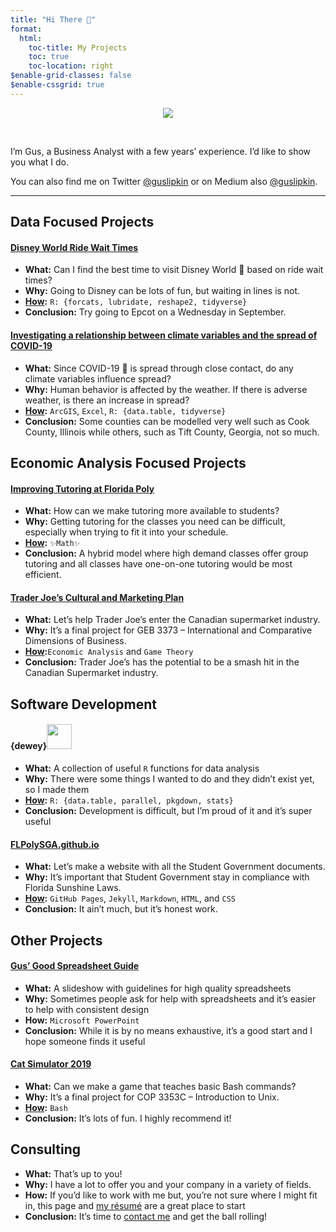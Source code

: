 ```yaml
---
title: "Hi There 👋"
format:
  html:
    toc-title: My Projects
    toc: true
    toc-location: right
$enable-grid-classes: false
$enable-cssgrid: true
---
```


<style>
  code { white-space: normal; }
</style>

<center><img src="/assets/gus_headshot_landscape.jpg" style="max-height: 315px;"/></center>
<br>

I'm Gus, a Business Analyst with a few years' experience. I'd like to show you what I do.

You can also find me on Twitter <a href="https://twitter.com/GusLipkin">@guslipkin</a> or on Medium also <a href="https://guslipkin.medium.com">@guslipkin</a>.

----

::: {.column-page}
## Data Focused Projects
:::
::: {.grid .column-page}
::: {.g-col-12 .g-col-sm-6 .d-grid}
::: {.g-col-12}
#### [Disney World Ride Wait Times](../presentations/disney_world_ride_wait_times.html)
:::
::: {.g-col-12 .d-flex .align-items-start}
- **What:** Can I find the best time to visit Disney World 🏰 based on ride wait times?
- **Why:** Going to Disney can be lots of fun, but waiting in lines is not.
- **[How](https://github.com/guslipkin/disney_ds):** `R: {forcats, lubridate, reshape2, tidyverse}`
- **Conclusion:** Try going to Epcot on a Wednesday in September.
:::
:::
::: {.g-col-12 .g-col-sm-6 .d-grid}
::: {.g-col-12}
#### [Investigating a relationship between climate variables and the spread of COVID-19](../presentations/covid_time_series_gis.html)
:::
::: {.g-col-12}
- **What:** Since COVID-19 🦠 is spread through close contact, do any climate variables influence spread?
- **Why:** Human behavior is affected by the weather. If there is adverse weather, is there an increase in spread?
- **[How](https://github.com/guslipkin/COVID-TimeSeries-GIS):** `ArcGIS`, `Excel`, `R: {data.table, tidyverse}`
- **Conclusion:** Some counties can be modelled very well such as Cook County, Illinois while others, such as Tift County, Georgia, not so much.
:::
:::
:::

::: {.column-page}
## Economic Analysis Focused Projects
:::
::: {.grid .column-page}
::: {.g-col-12 .g-col-sm-6 .d-grid}
::: {.g-col-12}
#### [Improving Tutoring at Florida Poly](../presentations/tutoring_at_poly.html)
:::
::: {.g-col-12 .text-wrap}
- **What:** How can we make tutoring more available to students?
- **Why:** Getting tutoring for the classes you need can be difficult, especially when trying to fit it into your schedule.
- **[How](https://github.com/guslipkin/Fall2021/tree/main/ECO%203930%20%7E%20Contemporary%20Economics/Final%20Paper):** `✨Math✨`
- **Conclusion:** A hybrid model where high demand classes offer group tutoring and all classes have one-on-one tutoring would be most efficient.
:::
:::
::: {.g-col-12 .g-col-sm-6 .d-grid}
::: {.g-col-12}
#### [Trader Joe's Cultural and Marketing Plan](../presentations/trader_joes_cultural_marketing_plan.html)
:::
::: {.g-col-12}
- **What:** Let's help Trader Joe's enter the Canadian supermarket industry.
- **Why:** It's a final project for GEB 3373 – International and Comparative Dimensions of Business.
- **[How](https://github.com/guslipkin/Spring2021/blob/main/GEB%203373%20%7E%20International%20Comparative%20Dimensions/GEB%203373%20Final%20Project):**`Economic Analysis` and `Game Theory`
- **Conclusion:** Trader Joe's has the potential to be a smash hit in the Canadian Supermarket industry.
:::
:::
:::

::: {.column-page}
## Software Development
:::
::: {.grid .column-page}
::: {.g-col-12 .g-col-sm-6 .d-grid}
::: {.g-col-12}
#### {dewey}![](assets/dewey.svg){height=40}
:::
::: {.g-col-12 .text-wrap}
- **What:** A collection of useful `R` functions for data analysis
- **Why:** There were some things I wanted to do and they didn't exist yet, so I made them
- **[How](https://github.com/guslipkin/dewey):** `R: {data.table, parallel, pkgdown, stats}`
- **Conclusion:** Development is difficult, but I'm proud of it and it's super useful
:::
:::
::: {.g-col-12 .g-col-sm-6 .d-grid}
::: {.g-col-12}
#### [FLPolySGA.github.io](https://flpolysga.github.io)
:::
::: {.g-col-12}
- **What:** Let's make a website with all the Student Government documents.
- **Why:** It's important that Student Government stay in compliance with Florida Sunshine Laws.
- **[How](https://github.com/FLPolySGA/FLPolySGA.github.io):** `GitHub Pages`, `Jekyll`, `Markdown`, `HTML`, and `CSS`
- **Conclusion:** It ain't much, but it's honest work.
:::
:::
:::

::: {.column-page}
## Other Projects
:::
::: {.grid .column-page}
::: {.g-col-12 .g-col-sm-6 .d-grid}
::: {.g-col-12}
#### [Gus' Good Spreadsheet Guide](../presentations/spreadsheet_guide.html)
:::
::: {.g-col-12 .text-wrap}
- **What:** A slideshow with guidelines for high quality spreadsheets</li>
- **Why:** Sometimes people ask for help with spreadsheets and it's easier to help with consistent design
- **How:** `Microsoft PowerPoint`
- **Conclusion:** While it is by no means exhaustive, it's a good start and I hope someone finds it useful
:::
:::
::: {.g-col-12 .g-col-sm-6 .d-grid}
::: {.g-col-12}
#### [Cat Simulator 2019](../presentations/cat_simulator_2019.html)
:::
::: {.g-col-12}
- **What:** Can we make a game that teaches basic Bash commands?
- **Why:** It's a final project for COP 3353C – Introduction to Unix.</li>
- **[How](https://github.com/guslipkin/Lark):** `Bash`
- **Conclusion:** It's lots of fun. I highly recommend it!
:::
:::
:::

::: {.column-page}
## Consulting
:::
::: {.grid .column-page}
::: {.g-col-12 .g-col-sm-6 .d-grid}
::: {.g-col-12}
:::
::: {.g-col-12 .text-wrap}
- **What:** That's up to you!
- **Why:** I have a lot to offer you and your company in a variety of fields.</li>
- **How:** If you'd like to work with me but, you're not sure where I might fit in, this page and [my résumé](../resume.html) are a great place to start
- **Conclusion:** It's time to [contact me](../contact.html) and get the ball rolling!
:::
:::
::: {.g-col-12 .g-col-sm-6 .d-grid}
::: {.g-col-12}
:::
:::
:::
